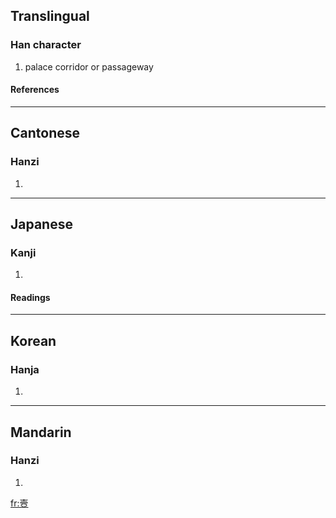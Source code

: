 {{see|壸}}

==Translingual==
===Han character===
{{Han char|rn=33|rad=士|as=10|sn=13|four=4010<sub>7</sub>|canj=土月一一 (GBMM)}}
# palace corridor or passageway
====References====
{{Han ref|kx=0244.010|dkj=05667|dj=0484.060|hdz=10476.050|uh=58FC|ud=22780|bh=DCF2|bd=56562}}
----
==Cantonese==
===Hanzi===
{{yue-hanzi|jyut=|y=kwan2}}
# {{defn|Cantonese}}
----
==Japanese==
===Kanji===
{{ja-kanji|grade=|rs=士10}}
# {{defn|Japanese}} 
====Readings====
{{ja-readings|on=[[こん]] (kon)|kun=[[へやのつろ]] (heyanotsuro), [[おく]] (oku)}}
----
==Korean==
===Hanja===
{{ko-hanja|hangeul=호|rv=ho|mr=ho}}
# {{defn|Korean}}
----
==Mandarin==
===Hanzi===
{{cmn-hanzi|sim=壸|pin=[[kǔn]] ([[kun3]])|wg=k'un<sup>3</sup>}}
# {{defn|Mandarin}}

[[fr:壼]]